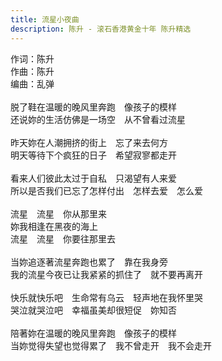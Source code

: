 ```yaml
---
title: 流星小夜曲
description: 陈升 - 滚石香港黄金十年 陈升精选
---
```


作词：陈升<br />作曲：陈升<br />编曲：乱弹<br /><br />脱了鞋在温暖的晚风里奔跑　像孩子的模样<br />还说妳的生活仿佛是一场空　从不曾看过流星<br /><br />昨天妳在人潮拥挤的街上　忘了来去何方<br />明天等待下个疯狂的日子　希望寂寥都走开<br /><br />看来人们彼此太过于自私　只渴望有人来爱<br />所以是否我们已忘了怎样付出　怎样去爱　怎么爱<br /><br />流星　流星　你从那里来<br />妳我相逢在黑夜的海上<br />流星　流星　你要往那里去<br /><br />当妳追逐著流星奔跑也累了　靠在我身旁<br />我的流星今夜已让我紧紧的抓住了　就不要再离开<br /><br />快乐就快乐吧　生命常有乌云　轻声地在我怀里哭<br />哭泣就哭泣吧　幸福虽美却很短促　妳知否<br /><br />陪著妳在温暖的晚风里奔跑　像孩子的模样<br />当妳觉得失望也觉得累了　我不曾走开　我不会走开